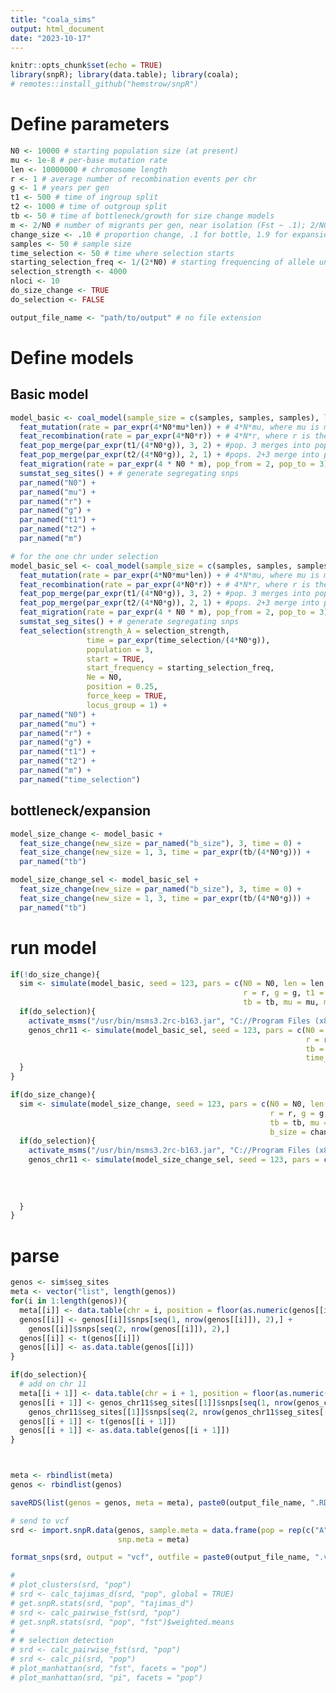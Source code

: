 ```yaml
---
title: "coala_sims"
output: html_document
date: "2023-10-17"
---
```


```r
knitr::opts_chunk$set(echo = TRUE)
library(snpR); library(data.table); library(coala);
# remotes::install_github("hemstrow/snpR")
```

# Define parameters

```r
N0 <- 10000 # starting population size (at present)
mu <- 1e-8 # per-base mutation rate
len <- 10000000 # chromosome length
r <- 1 # average number of recombination events per chr
g <- 1 # years per gen
t1 <- 500 # time of ingroup split
t2 <- 1000 # time of outgroup split
tb <- 50 # time of bottleneck/growth for size change models
m <- 2/N0 # number of migrants per gen, near isolation (Fst ~ .1); 2/N0, 15/N0, 18/N0 for near isolation, mod geneflow, high geneflow
change_size <- .10 # proportion change, .1 for bottle, 1.9 for expansion
samples <- 50 # sample size
time_selection <- 50 # time where selection starts
starting_selection_freq <- 1/(2*N0) # starting frequencing of allele under selection; hard 1/(2N), soft .2
selection_strength <- 4000
nloci <- 10
do_size_change <- TRUE
do_selection <- FALSE

output_file_name <- "path/to/output" # no file extension
```

# Define models
## Basic model
```r
model_basic <- coal_model(sample_size = c(samples, samples, samples), loci_number = nloci, ploidy = 2) +
  feat_mutation(rate = par_expr(4*N0*mu*len)) + # 4*N*mu, where mu is mut. rate per locus
  feat_recombination(rate = par_expr(4*N0*r)) + # 4*N*r, where r is the probability that a recombination event within the locus occurs in one generation.
  feat_pop_merge(par_expr(t1/(4*N0*g)), 3, 2) + #pop. 3 merges into pop. 2, 0.5 coal. units in the past
  feat_pop_merge(par_expr(t2/(4*N0*g)), 2, 1) + #pops. 2+3 merge into pop. 1, 0.3 coal. units before 2+3 divergence
  feat_migration(rate = par_expr(4 * N0 * m), pop_from = 2, pop_to = 3) + 
  sumstat_seg_sites() + # generate segregating snps
  par_named("N0") +
  par_named("mu") +
  par_named("r") +
  par_named("g") +
  par_named("t1") +
  par_named("t2") +
  par_named("m")

# for the one chr under selection
model_basic_sel <- coal_model(sample_size = c(samples, samples, samples), loci_number = 1, ploidy = 2) +
  feat_mutation(rate = par_expr(4*N0*mu*len)) + # 4*N*mu, where mu is mut. rate per locus
  feat_recombination(rate = par_expr(4*N0*r)) + # 4*N*r, where r is the probability that a recombination event within the locus occurs in one generation.
  feat_pop_merge(par_expr(t1/(4*N0*g)), 3, 2) + #pop. 3 merges into pop. 2, 0.5 coal. units in the past
  feat_pop_merge(par_expr(t2/(4*N0*g)), 2, 1) + #pops. 2+3 merge into pop. 1, 0.3 coal. units before 2+3 divergence
  feat_migration(rate = par_expr(4 * N0 * m), pop_from = 2, pop_to = 3) + 
  sumstat_seg_sites() + # generate segregating snps
  feat_selection(strength_A = selection_strength, 
                 time = par_expr(time_selection/(4*N0*g)), 
                 population = 3, 
                 start = TRUE,
                 start_frequency = starting_selection_freq,
                 Ne = N0,
                 position = 0.25,
                 force_keep = TRUE,
                 locus_group = 1) +
  par_named("N0") +
  par_named("mu") +
  par_named("r") +
  par_named("g") +
  par_named("t1") +
  par_named("t2") +
  par_named("m") +
  par_named("time_selection")
```

## bottleneck/expansion
```r
model_size_change <- model_basic +
  feat_size_change(new_size = par_named("b_size"), 3, time = 0) +
  feat_size_change(new_size = 1, 3, time = par_expr(tb/(4*N0*g))) +
  par_named("tb")

model_size_change_sel <- model_basic_sel + 
  feat_size_change(new_size = par_named("b_size"), 3, time = 0) +
  feat_size_change(new_size = 1, 3, time = par_expr(tb/(4*N0*g))) +
  par_named("tb")
```

# run model
```r
if(!do_size_change){
  sim <- simulate(model_basic, seed = 123, pars = c(N0 = N0, len = len,
                                                    r = r, g = g, t1 = t1, t2 = t2, 
                                                    tb = tb, mu = mu, m = m))
  if(do_selection){
    activate_msms("/usr/bin/msms3.2rc-b163.jar", "C://Program Files (x86)/Java/jre1.8.0_361/bin/java.exe")
    genos_chr11 <- simulate(model_basic_sel, seed = 123, pars = c(N0 = N0, len = len,
                                                                  r = r, g = g, t1 = t1, t2 = t2, 
                                                                  tb = tb, mu = mu, m = m,
                                                                  time_selection = time_selection))
  }
}

if(do_size_change){
  sim <- simulate(model_size_change, seed = 123, pars = c(N0 = N0, len = len,
                                                          r = r, g = g, t1 = t1, t2 = t2, 
                                                          tb = tb, mu = mu, m = m, 
                                                          b_size = change_size))
  if(do_selection){
    activate_msms("/usr/bin/msms3.2rc-b163.jar", "C://Program Files (x86)/Java/jre1.8.0_361/bin/java.exe")
    genos_chr11 <- simulate(model_size_change_sel, seed = 123, pars = c(N0 = N0, len = len,
                                                                        r = r, g = g, t1 = t1, t2 = t2, 
                                                                        tb = tb, mu = mu, m = m,
                                                                        time_selection = time_selection, 
                                                                        b_size = change_size))
  }
}


```

# parse
```r
genos <- sim$seg_sites
meta <- vector("list", length(genos))
for(i in 1:length(genos)){
  meta[[i]] <- data.table(chr = i, position = floor(as.numeric(genos[[i]]$position)*len))
  genos[[i]] <- genos[[i]]$snps[seq(1, nrow(genos[[i]]), 2),] +
    genos[[i]]$snps[seq(2, nrow(genos[[i]]), 2),]
  genos[[i]] <- t(genos[[i]])
  genos[[i]] <- as.data.table(genos[[i]])
}

if(do_selection){
  # add on chr 11
  meta[[i + 1]] <- data.table(chr = i + 1, position = floor(as.numeric(genos_chr11$seg_sites[[1]]$position)*len))
  genos[[i + 1]] <- genos_chr11$seg_sites[[1]]$snps[seq(1, nrow(genos_chr11$seg_sites[[1]]), 2),] +
    genos_chr11$seg_sites[[1]]$snps[seq(2, nrow(genos_chr11$seg_sites[[1]]), 2),]
  genos[[i + 1]] <- t(genos[[i + 1]])
  genos[[i + 1]] <- as.data.table(genos[[i + 1]])
}



meta <- rbindlist(meta)
genos <- rbindlist(genos)

saveRDS(list(genos = genos, meta = meta), paste0(output_file_name, ".RDS"))

# send to vcf
srd <- import.snpR.data(genos, sample.meta = data.frame(pop = rep(c("A", "B", "C"), each = 50)),
                        snp.meta = meta)

format_snps(srd, output = "vcf", outfile = paste0(output_file_name, ".vcf"))

# 
# plot_clusters(srd, "pop")
# srd <- calc_tajimas_d(srd, "pop", global = TRUE)
# get.snpR.stats(srd, "pop", "tajimas_d")
# srd <- calc_pairwise_fst(srd, "pop")
# get.snpR.stats(srd, "pop", "fst")$weighted.means
# 
# # selection detection
# srd <- calc_pairwise_fst(srd, "pop")
# srd <- calc_pi(srd, "pop")
# plot_manhattan(srd, "fst", facets = "pop")
# plot_manhattan(srd, "pi", facets = "pop")

```

